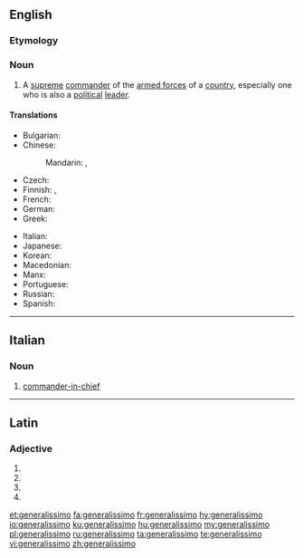 ==English==
{{wikipedia}}

===Etymology===
{{etyl|it|en}}

===Noun===
{{en-noun}}

# {{context|military|lang=en}} A [[supreme]] [[commander]] of the [[armed forces]] of a [[country]], especially one who is also a [[political]] [[leader]].

====Translations====
{{trans-top|supreme commander}}
* Bulgarian: {{t|bg|генералисимус|m|tr=generalísimus}}
* Chinese:
*: Mandarin: {{t|cmn|大元帥|sc=Hani}},  {{t+|cmn|大元帅|tr=dàyuánshuài|sc=Hani}}
* Czech: {{t|cs|generalissimus|m}}
* Finnish: {{t|fi|generalissimo}}, {{t+|fi|generalissimus}}
* French: {{t+|fr|généralissime|m}}
* German: {{t|de|Generalissimus|m}}
* Greek: {{t+|el|αρχιστράτηγος|m}}
{{trans-mid}}
* Italian: {{t|it|generalissimo|m}}
* Japanese: {{t+|ja|総統|tr=そうとう, sōtō}}
* Korean: {{t|ko|총통|sc=Hang}}
* Macedonian: {{t|mk|генералисимус|m|tr=generalísimus}}
* Manx: {{t|gv|ard-chionfenee|m}}
* Portuguese: {{t+|pt|generalíssimo|m}}
* Russian: {{t+|ru|генералиссимус|m|tr=generalíssimus}}
* Spanish: {{t+|es|generalísimo|m}}
{{trans-bottom}}

----

==Italian==

===Noun===
{{it-noun|m}}

# [[commander-in-chief]]

----

==Latin==

===Adjective===
{{la-adj-form|generālissimō}}

# {{inflection of|generālissimus||dat|m|s|lang=la}}
# {{inflection of|generālissimus||dat|n|s|lang=la}}
# {{inflection of|generālissimus||abl|m|s|lang=la}}
# {{inflection of|generālissimus||abl|n|s|lang=la}}

[[et:generalissimo]]
[[fa:generalissimo]]
[[fr:generalissimo]]
[[hy:generalissimo]]
[[io:generalissimo]]
[[ku:generalissimo]]
[[hu:generalissimo]]
[[my:generalissimo]]
[[pl:generalissimo]]
[[ru:generalissimo]]
[[ta:generalissimo]]
[[te:generalissimo]]
[[vi:generalissimo]]
[[zh:generalissimo]]